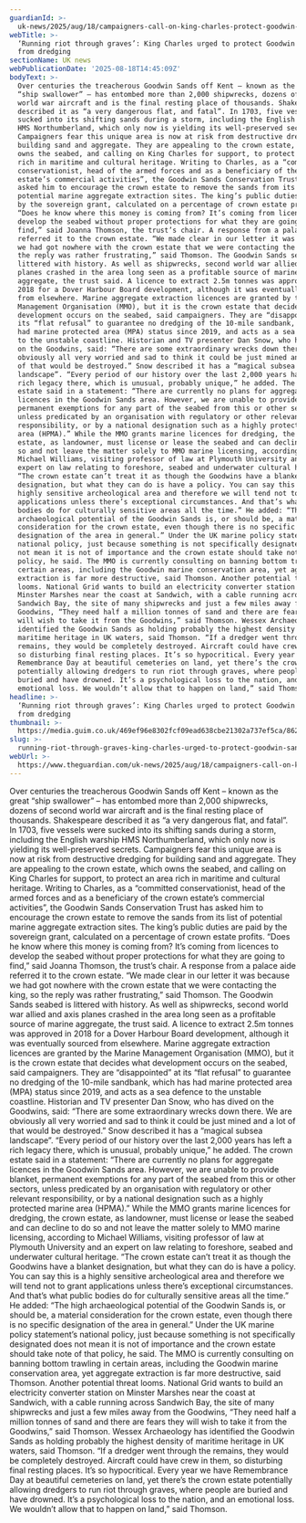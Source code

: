 ```yaml
---
guardianId: >-
  uk-news/2025/aug/18/campaigners-call-on-king-charles-protect-goodwin-sands-dredging
webTitle: >-
  ‘Running riot through graves’: King Charles urged to protect Goodwin Sands
  from dredging
sectionName: UK news
webPublicationDate: '2025-08-18T14:45:09Z'
bodyText: >-
  Over centuries the treacherous Goodwin Sands off Kent – known as the great
  “ship swallower” – has entombed more than 2,000 shipwrecks, dozens of second
  world war aircraft and is the final resting place of thousands. Shakespeare
  described it as “a very dangerous flat, and fatal”. In 1703, five vessels were
  sucked into its shifting sands during a storm, including the English warship
  HMS Northumberland, which only now is yielding its well-preserved secrets.
  Campaigners fear this unique area is now at risk from destructive dredging for
  building sand and aggregate. They are appealing to the crown estate, which
  owns the seabed, and calling on King Charles for support, to protect an area
  rich in maritime and cultural heritage. Writing to Charles, as a “committed
  conservationist, head of the armed forces and as a beneficiary of the crown
  estate’s commercial activities”, the Goodwin Sands Conservation Trust has
  asked him to encourage the crown estate to remove the sands from its list of
  potential marine aggregate extraction sites. The king’s public duties are paid
  by the sovereign grant, calculated on a percentage of crown estate profits.
  “Does he know where this money is coming from? It’s coming from licences to
  develop the seabed without proper protections for what they are going to
  find,” said Joanna Thomson, the trust’s chair. A response from a palace aide
  referred it to the crown estate. “We made clear in our letter it was because
  we had got nowhere with the crown estate that we were contacting the king, so
  the reply was rather frustrating,” said Thomson. The Goodwin Sands seabed is
  littered with history. As well as shipwrecks, second world war allied and axis
  planes crashed in the area long seen as a profitable source of marine
  aggregate, the trust said. A licence to extract 2.5m tonnes was approved in
  2018 for a Dover Harbour Board development, although it was eventually sourced
  from elsewhere. Marine aggregate extraction licences are granted by the Marine
  Management Organisation (MMO), but it is the crown estate that decides what
  development occurs on the seabed, said campaigners. They are “disappointed” at
  its “flat refusal” to guarantee no dredging of the 10-mile sandbank, which has
  had marine protected area (MPA) status since 2019, and acts as a sea defence
  to the unstable coastline. Historian and TV presenter Dan Snow, who has dived
  on the Goodwins, said: “There are some extraordinary wrecks down there. We are
  obviously all very worried and sad to think it could be just mined and a lot
  of that would be destroyed.” Snow described it has a “magical subsea
  landscape”. “Every period of our history over the last 2,000 years has left a
  rich legacy there, which is unusual, probably unique,” he added. The crown
  estate said in a statement: “There are currently no plans for aggregate
  licences in the Goodwin Sands area. However, we are unable to provide blanket,
  permanent exemptions for any part of the seabed from this or other sectors,
  unless predicated by an organisation with regulatory or other relevant
  responsibility, or by a national designation such as a highly protected marine
  area (HPMA).” While the MMO grants marine licences for dredging, the crown
  estate, as landowner, must license or lease the seabed and can decline to do
  so and not leave the matter solely to MMO marine licensing, according to
  Michael Williams, visiting professor of law at Plymouth University and an
  expert on law relating to foreshore, seabed and underwater cultural heritage.
  “The crown estate can’t treat it as though the Goodwins have a blanket
  designation, but what they can do is have a policy. You can say this is a
  highly sensitive archeological area and therefore we will tend not to grant
  applications unless there’s exceptional circumstances. And that’s what public
  bodies do for culturally sensitive areas all the time.” He added: “The high
  archaeological potential of the Goodwin Sands is, or should be, a material
  consideration for the crown estate, even though there is no specific
  designation of the area in general.” Under the UK marine policy statement’s
  national policy, just because something is not specifically designated does
  not mean it is not of importance and the crown estate should take note of that
  policy, he said. The MMO is currently consulting on banning bottom trawling in
  certain areas, including the Goodwin marine conservation area, yet aggregate
  extraction is far more destructive, said Thomson. Another potential threat
  looms. National Grid wants to build an electricity converter station on
  Minster Marshes near the coast at Sandwich, with a cable running across
  Sandwich Bay, the site of many shipwrecks and just a few miles away from the
  Goodwins, “They need half a million tonnes of sand and there are fears they
  will wish to take it from the Goodwins,” said Thomson. Wessex Archaeology has
  identified the Goodwin Sands as holding probably the highest density of
  maritime heritage in UK waters, said Thomson. “If a dredger went through the
  remains, they would be completely destroyed. Aircraft could have crew in them,
  so disturbing final resting places. It’s so hypocritical. Every year we have
  Remembrance Day at beautiful cemeteries on land, yet there’s the crown estate
  potentially allowing dredgers to run riot through graves, where people are
  buried and have drowned. It’s a psychological loss to the nation, and an
  emotional loss. We wouldn’t allow that to happen on land,” said Thomson.
headline: >-
  ‘Running riot through graves’: King Charles urged to protect Goodwin Sands
  from dredging
thumbnail: >-
  https://media.guim.co.uk/469ef96e8302fcf09ead638cbe21302a737ef5ca/862_0_4658_3727/500.jpg
slug: >-
  running-riot-through-graves-king-charles-urged-to-protect-goodwin-sands-from-dredging
webUrl: >-
  https://www.theguardian.com/uk-news/2025/aug/18/campaigners-call-on-king-charles-protect-goodwin-sands-dredging
---
```

Over centuries the treacherous Goodwin Sands off Kent – known as the great “ship swallower” – has entombed more than 2,000 shipwrecks, dozens of second world war aircraft and is the final resting place of thousands. Shakespeare described it as “a very dangerous flat, and fatal”. In 1703, five vessels were sucked into its shifting sands during a storm, including the English warship HMS Northumberland, which only now is yielding its well-preserved secrets. Campaigners fear this unique area is now at risk from destructive dredging for building sand and aggregate. They are appealing to the crown estate, which owns the seabed, and calling on King Charles for support, to protect an area rich in maritime and cultural heritage. Writing to Charles, as a “committed conservationist, head of the armed forces and as a beneficiary of the crown estate’s commercial activities”, the Goodwin Sands Conservation Trust has asked him to encourage the crown estate to remove the sands from its list of potential marine aggregate extraction sites. The king’s public duties are paid by the sovereign grant, calculated on a percentage of crown estate profits. “Does he know where this money is coming from? It’s coming from licences to develop the seabed without proper protections for what they are going to find,” said Joanna Thomson, the trust’s chair. A response from a palace aide referred it to the crown estate. “We made clear in our letter it was because we had got nowhere with the crown estate that we were contacting the king, so the reply was rather frustrating,” said Thomson. The Goodwin Sands seabed is littered with history. As well as shipwrecks, second world war allied and axis planes crashed in the area long seen as a profitable source of marine aggregate, the trust said. A licence to extract 2.5m tonnes was approved in 2018 for a Dover Harbour Board development, although it was eventually sourced from elsewhere. Marine aggregate extraction licences are granted by the Marine Management Organisation (MMO), but it is the crown estate that decides what development occurs on the seabed, said campaigners. They are “disappointed” at its “flat refusal” to guarantee no dredging of the 10-mile sandbank, which has had marine protected area (MPA) status since 2019, and acts as a sea defence to the unstable coastline. Historian and TV presenter Dan Snow, who has dived on the Goodwins, said: “There are some extraordinary wrecks down there. We are obviously all very worried and sad to think it could be just mined and a lot of that would be destroyed.” Snow described it has a “magical subsea landscape”. “Every period of our history over the last 2,000 years has left a rich legacy there, which is unusual, probably unique,” he added. The crown estate said in a statement: “There are currently no plans for aggregate licences in the Goodwin Sands area. However, we are unable to provide blanket, permanent exemptions for any part of the seabed from this or other sectors, unless predicated by an organisation with regulatory or other relevant responsibility, or by a national designation such as a highly protected marine area (HPMA).” While the MMO grants marine licences for dredging, the crown estate, as landowner, must license or lease the seabed and can decline to do so and not leave the matter solely to MMO marine licensing, according to Michael Williams, visiting professor of law at Plymouth University and an expert on law relating to foreshore, seabed and underwater cultural heritage. “The crown estate can’t treat it as though the Goodwins have a blanket designation, but what they can do is have a policy. You can say this is a highly sensitive archeological area and therefore we will tend not to grant applications unless there’s exceptional circumstances. And that’s what public bodies do for culturally sensitive areas all the time.” He added: “The high archaeological potential of the Goodwin Sands is, or should be, a material consideration for the crown estate, even though there is no specific designation of the area in general.” Under the UK marine policy statement’s national policy, just because something is not specifically designated does not mean it is not of importance and the crown estate should take note of that policy, he said. The MMO is currently consulting on banning bottom trawling in certain areas, including the Goodwin marine conservation area, yet aggregate extraction is far more destructive, said Thomson. Another potential threat looms. National Grid wants to build an electricity converter station on Minster Marshes near the coast at Sandwich, with a cable running across Sandwich Bay, the site of many shipwrecks and just a few miles away from the Goodwins, “They need half a million tonnes of sand and there are fears they will wish to take it from the Goodwins,” said Thomson. Wessex Archaeology has identified the Goodwin Sands as holding probably the highest density of maritime heritage in UK waters, said Thomson. “If a dredger went through the remains, they would be completely destroyed. Aircraft could have crew in them, so disturbing final resting places. It’s so hypocritical. Every year we have Remembrance Day at beautiful cemeteries on land, yet there’s the crown estate potentially allowing dredgers to run riot through graves, where people are buried and have drowned. It’s a psychological loss to the nation, and an emotional loss. We wouldn’t allow that to happen on land,” said Thomson.
